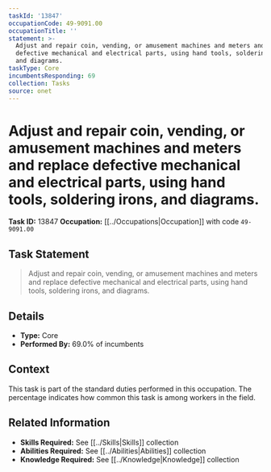 ```yaml
---
taskId: '13847'
occupationCode: 49-9091.00
occupationTitle: ''
statement: >-
  Adjust and repair coin, vending, or amusement machines and meters and replace
  defective mechanical and electrical parts, using hand tools, soldering irons,
  and diagrams.
taskType: Core
incumbentsResponding: 69
collection: Tasks
source: onet
---
```

# Adjust and repair coin, vending, or amusement machines and meters and replace defective mechanical and electrical parts, using hand tools, soldering irons, and diagrams.

**Task ID:** 13847
**Occupation:** [[../Occupations|Occupation]] with code `49-9091.00`

## Task Statement

> Adjust and repair coin, vending, or amusement machines and meters and replace defective mechanical and electrical parts, using hand tools, soldering irons, and diagrams.

## Details

- **Type:** Core
- **Performed By:** 69.0% of incumbents

## Context

This task is part of the standard duties performed in this occupation. The percentage indicates how common this task is among workers in the field.

## Related Information

- **Skills Required:** See [[../Skills|Skills]] collection
- **Abilities Required:** See [[../Abilities|Abilities]] collection
- **Knowledge Required:** See [[../Knowledge|Knowledge]] collection
